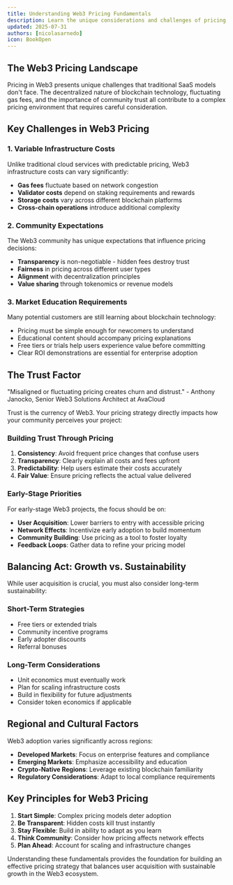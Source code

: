 ```yaml
---
title: Understanding Web3 Pricing Fundamentals
description: Learn the unique considerations and challenges of pricing in the Web3 ecosystem
updated: 2025-07-31
authors: [nicolasarnedo]
icon: BookOpen
---
```


## The Web3 Pricing Landscape

Pricing in Web3 presents unique challenges that traditional SaaS models don't face. The decentralized nature of blockchain technology, fluctuating gas fees, and the importance of community trust all contribute to a complex pricing environment that requires careful consideration.

## Key Challenges in Web3 Pricing

### 1. Variable Infrastructure Costs

Unlike traditional cloud services with predictable pricing, Web3 infrastructure costs can vary significantly:

- **Gas fees** fluctuate based on network congestion
- **Validator costs** depend on staking requirements and rewards
- **Storage costs** vary across different blockchain platforms
- **Cross-chain operations** introduce additional complexity

### 2. Community Expectations

The Web3 community has unique expectations that influence pricing decisions:

- **Transparency** is non-negotiable - hidden fees destroy trust
- **Fairness** in pricing across different user types
- **Alignment** with decentralization principles
- **Value sharing** through tokenomics or revenue models

### 3. Market Education Requirements

Many potential customers are still learning about blockchain technology:

- Pricing must be simple enough for newcomers to understand
- Educational content should accompany pricing explanations
- Free tiers or trials help users experience value before committing
- Clear ROI demonstrations are essential for enterprise adoption

## The Trust Factor

<Callout type="warning">
"Misaligned or fluctuating pricing creates churn and distrust." - Anthony Janocko, Senior Web3 Solutions Architect at AvaCloud
</Callout>

Trust is the currency of Web3. Your pricing strategy directly impacts how your community perceives your project:

### Building Trust Through Pricing

1. **Consistency**: Avoid frequent price changes that confuse users
2. **Transparency**: Clearly explain all costs and fees upfront
3. **Predictability**: Help users estimate their costs accurately
4. **Fair Value**: Ensure pricing reflects the actual value delivered

### Early-Stage Priorities

For early-stage Web3 projects, the focus should be on:

- **User Acquisition**: Lower barriers to entry with accessible pricing
- **Network Effects**: Incentivize early adoption to build momentum
- **Community Building**: Use pricing as a tool to foster loyalty
- **Feedback Loops**: Gather data to refine your pricing model

## Balancing Act: Growth vs. Sustainability

While user acquisition is crucial, you must also consider long-term sustainability:

### Short-Term Strategies
- Free tiers or extended trials
- Community incentive programs
- Early adopter discounts
- Referral bonuses

### Long-Term Considerations
- Unit economics must eventually work
- Plan for scaling infrastructure costs
- Build in flexibility for future adjustments
- Consider token economics if applicable

## Regional and Cultural Factors

Web3 adoption varies significantly across regions:

- **Developed Markets**: Focus on enterprise features and compliance
- **Emerging Markets**: Emphasize accessibility and education
- **Crypto-Native Regions**: Leverage existing blockchain familiarity
- **Regulatory Considerations**: Adapt to local compliance requirements

## Key Principles for Web3 Pricing

1. **Start Simple**: Complex pricing models deter adoption
2. **Be Transparent**: Hidden costs kill trust instantly
3. **Stay Flexible**: Build in ability to adapt as you learn
4. **Think Community**: Consider how pricing affects network effects
5. **Plan Ahead**: Account for scaling and infrastructure changes

Understanding these fundamentals provides the foundation for building an effective pricing strategy that balances user acquisition with sustainable growth in the Web3 ecosystem.
